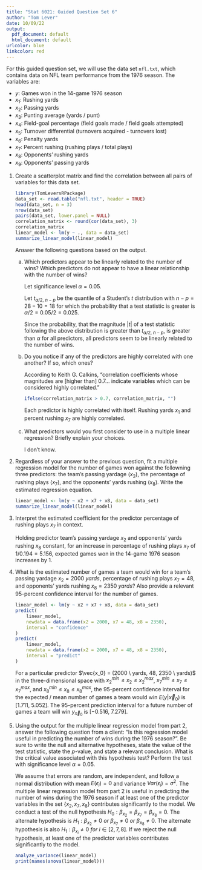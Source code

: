 ```yaml
---
title: "Stat 6021: Guided Question Set 6"
author: "Tom Lever"
date: 10/09/22
output:
  pdf_document: default
  html_document: default
urlcolor: blue
linkcolor: red
---
```


For this guided question set, we will use the data set `nfl.txt`, which contains data on NFL team performance from the 1976 season.
The variables are:

* $y$: Games won in the 14-game 1976 season
* $x_1$: Rushing yards
* $x_2$: Passing yards
* $x_3$: Punting average (yards / punt)
* $x_4$: Field-goal percentage (field goals made / field goals attempted)
* $x_5$: Turnover differential (turnovers acquired - turnovers lost)
* $x_6$: Penalty yards
* $x_7$: Percent rushing (rushing plays / total plays)
* $x_8$: Opponents' rushing yards
* $x_9$: Opponents' passing yards

1.  Create a scatterplot matrix and find the correlation between all pairs of variables for this data set.

    ```r
    library(TomLeversRPackage)
    data_set <- read.table("nfl.txt", header = TRUE)
    head(data_set, n = 3)
    nrow(data_set)
    pairs(data_set, lower.panel = NULL)
    correlation_matrix <- round(cor(data_set), 3)
    correlation_matrix
    linear_model <- lm(y ~ ., data = data_set)
    summarize_linear_model(linear_model)
    ```

    Answer the following questions based on the output.
    
    (a) Which predictors appear to be linearly related to the number of wins?
        Which predictors do not appear to have a linear relationship with the number of wins?
        
        Let significance level $\alpha = 0.05$.
        
        Let $t_{\alpha/2, \ n - p}$ be the quantile of a Student's $t$ distribution with $n - p = 28 - 10 = 18$ for which the probability
        that a test statistic is greater is $\alpha/2 = 0.05/2 = 0.025$.
        
        Since the probability, that the magnitude $\left|t\right|$ of a test statistic following the above distribution is greater
        than $t_{\alpha/2, \ n - p}$, is greater than $\alpha$ for all predictors, all predictors seem to be linearly related to the number of 
        wins.
        
    (b) Do you notice if any of the predictors are highly correlated with one another?
        If so, which ones?
        
        According to Keith G. Calkins, "correlation coefficients whose magnitudes are [higher than] 0.7... indicate variables which can be
        considered highly correlated."
        
        ```r
        ifelse(correlation_matrix > 0.7, correlation_matrix, "")
        ```
        
        Each predictor is highly correlated with itself.
        Rushing yards $x_1$ and percent rushing $x_7$ are highly correlated.
        
    (c) What predictors would you first consider to use in a multiple linear regression? Briefly explain your choices.
    
        I don't know.
        
2.  Regardless of your answer to the previous question, fit a multiple regression model for the number of games won against the followning three      predictors: the team's passing yardage ($x_2$), the percentage of rushing plays ($x_7$), and the opponents' yards rushing ($x_8$).
    Write the estimated regression equation.
   
    ```r
    linear_model <- lm(y ~ x2 + x7 + x8, data = data_set)
    summarize_linear_model(linear_model)
    ```
    
3.  Interpret the estimated coefficient for the predictor percentage of rushing plays $x_7$ in context.

    Holding predictor team's passing yardage $x_2$ and opponents' yards rushing $x_8$ constant, for an increase in percentage of rushing plays
    $x_7$ of $1 / 0.194 = 5.156$, expected games won in the 14-game 1976 season increases by $1$.
   
4.  What is the estimated number of games a team would win for a team's passing yardage $x_2 = 2000 \ yards$, percentage of rushing plays $x_7 = 48$,
    and opponents' yards rushing $x_8 = 2350 \ yards$? Also provide a relevant 95-percent confidence interval for the number of games.
    
    ```r
    linear_model <- lm(y ~ x2 + x7 + x8, data = data_set)
    predict(
        linear_model,
        newdata = data.frame(x2 = 2000, x7 = 48, x8 = 2350),
        interval = "confidence"
    )
    predict(
        linear_model,
        newdata = data.frame(x2 = 2000, x7 = 48, x8 = 2350),
        interval = "predict"
    )
    ```
    
    For a particular predictor $\vec{x_0} = (2000 \ yards, 48, 2350 \ yards)$ in the three-dimensional space with
    $x_2^{min} \leq x_2 \leq x_2^{max}$, $x_7^{min} \leq x_7 \leq x_7^{max}$, and $x_8^{min} \leq x_8 \leq x_8^{max}$,
    the $95$-percent confidence interval for the expected / mean number of games a team would win
    $E\left(y | \vec{x}_0\right)$ is $[1.711, \ 5.052]$.
    The $95$-percent prediction interval for a future number of games a team will win $y_{\vec{x}_0}$ is $[-0.516, \ 7.279]$.
    
5.  Using the output for the multiple linear regression model from part 2, answer the following question from a client:
    "Is this regression model useful in predicting the number of wins during the 1976 season?".
    Be sure to write the null and alternative hypotheses, state the value of the test statistic, state the $p$-value, and state a relevant
    conclusion.
    What is the critical value associated with this hypothesis test? Perform the test with significance level $\alpha = 0.05$.
    
    We assume that errors are random, are independent, and follow a normal distribution with mean $E\left(\epsilon_i\right) = 0$ and
    variance $Var\left(\epsilon_i\right) = \sigma^2$.
    The multiple linear regression model from part 2 is useful in predicting the number of wins during the 1976 season
    if at least one of the predictor variables in the set $\left\{x_2, x_7, x_8\right\}$ contributes significantly
    to the model.
    We conduct a test of the null hypothesis $H_0: \beta_{x_2} = \beta_{x_7} = \beta_{x_8} = 0$.
    The alternate hypothesis is $H_1: \beta_{x_2} \neq 0 \ or \ \beta_{x_7} \neq 0 \ or \ \beta_{x_8} \neq 0$.
    The alternate hypothesis is also $H_1: \beta_{x_i} \neq 0 \ for \ i \in [2, 7, 8]$.
    If we reject the null hypothesis, at least one of the predictor variables contributes significantly to the model.
    
    ```r
    analyze_variance(linear_model)
    print(names(anova(linear_model)))
    ```